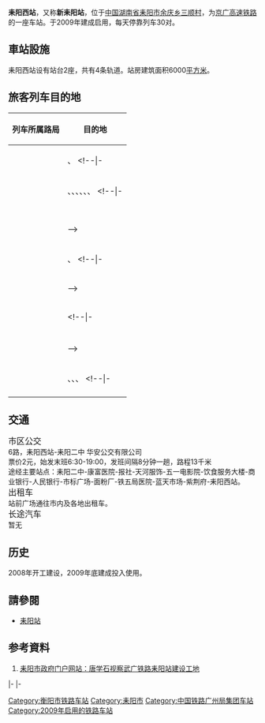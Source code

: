 {{Infobox China railway station
|车站名称 = 耒阳西站
|图片 = Platform 1 of Leiyangxi Railway Station (20181108110624).jpg
|图片介绍 = 1站台
|车站名称拼音 = Leiyangxi
|英文名称=Leiyangxi Railway Station
|车站代码 = 65830<ref>{{cite book|title=中华人民共和国铁路车站代码（GB/T 10302-2010）|publisher=中国标准出版社|year=2010|isbn=155066140495|ignore-isbn-error=true|pages=20}}</ref>
|电报码 = LPQ
|拼音码 = LYX
|车站位置 = [[湖南省|湖南省]][[衡阳市|衡阳市]][[耒阳市|耒阳市]][[余庆乡|余庆街道]]三顺村
|坐标 = {{coord|26|25|2.33|N|112|46|57.18|E|display=inline,title}}
|归属 =[[廣州局集團|廣州局集團]]
|线路 = [[京广高速铁路|京广高速铁路]]
|车站等级 =
|月台数目 = 2
|股道数目 = 4
}}
'''耒阳西站'''，又称'''新耒阳站'''，位于[[中国|中国]][[湖南省|湖南省]][[耒阳市|耒阳市]][[余庆乡|余庆乡]][[三顺村|三顺村]]，为[[京广高速铁路|京广高速铁路]]的一座车站。于2009年建成启用，每天停靠列车30对。

==車站設施==
耒阳西站设有站台2座，共有4条轨道。站房建筑面积6000[[平方米|平方米]]。

==旅客列车目的地==
{| class="wikitable sortable" style="font-size: 90%"
!列车所属路局
!目的地
|-
|<center>{{sort|Beijing|[[北京铁路局|北京铁路局]]}}
|{{站|北京西}}、{{站|深圳北}}
<!--|-
|<center>{{sort|Chengdu|[[成都铁路局|成都铁路局]]}}
|{{站|}}-->
|-
|<center>{{sort|Guangzhou|[[广州铁路（集团）公司|广州铁路集团]]}}
|{{站|长沙南}}、{{站|福田}}、{{站|广州南}}、{{站|上海虹橋}}、{{站|深圳北}}、{{站|武汉}}、{{站|西安北}}
<!--|-
|<center>{{sort|Harbin|[[哈尔滨铁路局|哈尔滨铁路局]]}}
|{{站|}}
|-
|<center>{{sort|Hohhot|[[呼和浩特铁路局|呼和浩特铁路局]]}}
|{{站|}}
|-
|<center>{{sort|Jinan|[[济南铁路局|济南铁路局]]}}
|{{站|}}
|-
|<center>{{sort|Kunming|[[昆明铁路局|昆明铁路局]]}}
|{{站|}}
|-
|<center>{{sort|Lanzhou|[[兰州铁路局|兰州铁路局]]}}
|{{站|}}-->
|-
|<center>{{sort|Nanchang|[[南昌铁路局|南昌铁路局]]}}
|{{站|南昌西}}、{{站|深圳北}}
<!--|-
|<center>{{sort|Nanning|[[南宁铁路局|南宁铁路局]]}}
|{{站|}}
|-
|<center>{{sort|Qingzang|[[青藏铁路公司|青藏铁路公司]]}}
|{{站|}}-->
|-
|<center>{{sort|Shanghai|[[上海铁路局|上海铁路局]]}}
|{{站|广州南}}
<!--|-
|<center>{{sort|Shenyang|[[沈阳铁路局|沈阳铁路局]]}}
|{{站|}}
|-
|<center>{{sort|Taiyuan|[[太原铁路局|太原铁路局]]}}
|{{站|}}
|-
|<center>{{sort|Urumqi|[[乌鲁木齐铁路局|乌鲁木齐铁路局]]}}
|{{站|}}-->
|-
|<center>{{sort|Wuhan|[[武汉铁路局|武汉铁路局]]}}
|{{站|广州南}}、{{站|深圳北}}、{{站|武汉}}、{{站|宜昌东}}
<!--|-
|<center>{{sort|Xi'an|[[西安铁路局|西安铁路局]]}}
|{{站|}}-->
|-
|<center>{{sort|Zhengzhou|[[郑州铁路局|郑州铁路局]]}}
|{{站|郑州东}}
|}

==交通==
<big>市区公交</big><br />
6路，耒阳西站-耒阳二中 华安公交有限公司<br />
票价2元，始发末班6:30-19:00，发班间隔8分钟一趟，路程13千米<br />
途经主要站点：耒阳二中-康富医院-报社-天河服饰-五一电影院-饮食服务大楼-商业银行-人民银行-市标广场-面粉厂-铁五局医院-蓝天市场-紫荆府-耒阳西站。<br />
<big>出租车</big><br />
站前广场通往市内及各地出租车。<br />
<big>长途汽车</big><br />
暂无

==历史==
2008年开工建设，2009年底建成投入使用。

==請參閱==
*[[耒阳站|耒阳站]]

==参考資料==
{{reflist}}
#[https://web.archive.org/web/20070929111734/http://www.leiyang.gov.cn/xlyb/detail.asp?Article_ID=5367 耒阳市政府门户网站：唐学石视察武广铁路耒阳站建设工地]

{{s-rail-start}}
{{s-rail|title=中国铁路}}
|-
{{s-inop|[[衡阳东站|衡阳东]]|[[北京西站|北京西]]方向}}
{{s-line|[[京广高速铁路|京广高速铁路]]<br />← 55km 耒阳西站 79km →}}
{{s-inop|[[郴州西站|郴州西]]|[[广州南站|广州南]]方向}}
|-
{{s-end}}

{{京广高速铁路}}

[[Category:衡阳市铁路车站|Category:衡阳市铁路车站]]
[[Category:耒阳市|Category:耒阳市]]
[[Category:中国铁路广州局集团车站|Category:中国铁路广州局集团车站]]
[[Category:2009年启用的铁路车站|Category:2009年启用的铁路车站]]